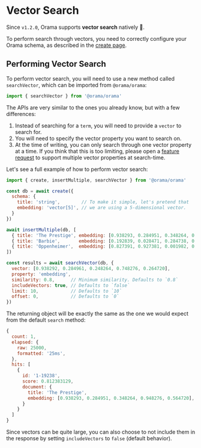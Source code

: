 
# Vector Search

Since `v1.2.0`, Orama supports **vector search** natively 🎉.

To perform search through vectors, you need to correctly configure your Orama schema, as described in the [create page](/usage/create).

## Performing Vector Search

To perform vector search, you will need to use a new method called `searchVector`, which can be imported from `@orama/orama`:

```js copy
import { searchVector } from '@orama/orama'
```

The APIs are very similar to the ones you already know, but with a few differences:

1. Instead of searching for a `term`, you will need to provide a `vector` to search for.
2. You will need to specify the vector property you want to search on.
3. At the time of writing, you can only search through one vector property at a time. If you think that this is too limiting, please open a [feature request](https://github.com/oramasearch/orama/issues/new?assignees=&labels=&projects=&template=feature_request.md&title=) to support multiple vector properties at search-time.

Let's see a full example of how to perform vector search:

```js copy
import { create, insertMultiple, searchVector } from '@orama/orama'

const db = await create({
  schema: {
    title: 'string',        // To make it simple, let's pretend that
    embedding: 'vector[5]', // we are using a 5-dimensional vector.
  }
})

await insertMultiple(db, [
  { title: 'The Prestige', embedding: [0.938293, 0.284951, 0.348264, 0.948276, 0.564720] },
  { title: 'Barbie',       embedding: [0.192839, 0.028471, 0.284738, 0.937463, 0.092827] },
  { title: 'Oppenheimer',  embedding: [0.827391, 0.927381, 0.001982, 0.983821, 0.294841] },
])

const results = await searchVector(db, {
  vector: [0.938292, 0.284961, 0.248264, 0.748276, 0.264720],
  property: 'embedding',
  similarity: 0.8,      // Minimum similarity. Defaults to `0.8`
  includeVectors: true, // Defaults to `false`
  limit: 10,            // Defaults to `10`
  offset: 0,            // Defaults to `0`
})
```

The returning object will be exactly the same as the one we would expect from the default `search` method:

```js
{
  count: 1,
  elapsed: {
    raw: 25000,
    formatted: '25ms',
  },
  hits: [
    {
      id: '1-19238',
      score: 0.812383129,
      document: {
        title: 'The Prestige',
        embedding: [0.938293, 0.284951, 0.348264, 0.948276, 0.564720],
      }
    }
  ]
}
```

Since vectors can be quite large, you can also choose to not include them in the response by setting `includeVectors` to `false` (default behavior).